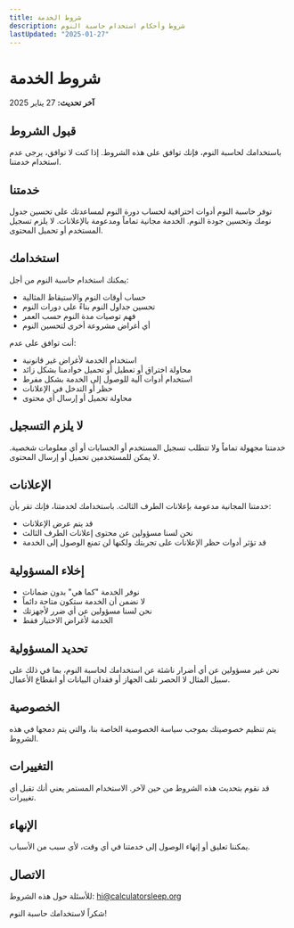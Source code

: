 ```yaml
---
title: شروط الخدمة
description: شروط وأحكام استخدام حاسبة النوم
lastUpdated: "2025-01-27"
---
```


# شروط الخدمة

**آخر تحديث:** 27 يناير 2025

## قبول الشروط

باستخدامك لحاسبة النوم، فإنك توافق على هذه الشروط. إذا كنت لا توافق، يرجى عدم استخدام خدمتنا.

## خدمتنا

توفر حاسبة النوم أدوات احترافية لحساب دورة النوم لمساعدتك على تحسين جدول نومك وتحسين جودة النوم. الخدمة مجانية تماماً ومدعومة بالإعلانات. لا يلزم تسجيل المستخدم أو تحميل المحتوى.

## استخدامك

يمكنك استخدام حاسبة النوم من أجل:

- حساب أوقات النوم والاستيقاظ المثالية
- تحسين جداول النوم بناءً على دورات النوم
- فهم توصيات مدة النوم حسب العمر
- أي أغراض مشروعة أخرى لتحسين النوم

أنت توافق على عدم:

- استخدام الخدمة لأغراض غير قانونية
- محاولة اختراق أو تعطيل أو تحميل خوادمنا بشكل زائد
- استخدام أدوات آلية للوصول إلى الخدمة بشكل مفرط
- حظر أو التدخل في الإعلانات
- محاولة تحميل أو إرسال أي محتوى

## لا يلزم التسجيل

خدمتنا مجهولة تماماً ولا تتطلب تسجيل المستخدم أو الحسابات أو أي معلومات شخصية. لا يمكن للمستخدمين تحميل أو إرسال المحتوى.

## الإعلانات

خدمتنا المجانية مدعومة بإعلانات الطرف الثالث. باستخدامك لخدمتنا، فإنك تقر بأن:

- قد يتم عرض الإعلانات
- نحن لسنا مسؤولين عن محتوى إعلانات الطرف الثالث
- قد تؤثر أدوات حظر الإعلانات على تجربتك ولكنها لن تمنع الوصول إلى الخدمة

## إخلاء المسؤولية

- نوفر الخدمة "كما هي" بدون ضمانات
- لا نضمن أن الخدمة ستكون متاحة دائماً
- نحن لسنا مسؤولين عن أي ضرر لأجهزتك
- الخدمة لأغراض الاختبار فقط

## تحديد المسؤولية

نحن غير مسؤولين عن أي أضرار ناشئة عن استخدامك لحاسبة النوم، بما في ذلك على سبيل المثال لا الحصر تلف الجهاز أو فقدان البيانات أو انقطاع الأعمال.

## الخصوصية

يتم تنظيم خصوصيتك بموجب سياسة الخصوصية الخاصة بنا، والتي يتم دمجها في هذه الشروط.

## التغييرات

قد نقوم بتحديث هذه الشروط من حين لآخر. الاستخدام المستمر يعني أنك تقبل أي تغييرات.

## الإنهاء

يمكننا تعليق أو إنهاء الوصول إلى خدمتنا في أي وقت، لأي سبب من الأسباب.

## الاتصال

للأسئلة حول هذه الشروط: hi@calculatorsleep.org

شكراً لاستخدامك حاسبة النوم!


